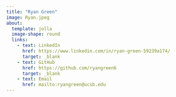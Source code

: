```yaml
---
title: "Ryan Green"
image: Ryan.jpeg
about:
  template: jolla
  image-shape: round
  links: 
    - text: LinkedIn
      href: https://www.linkedin.com/in/ryan-green-59239a174/
      target: _blank
    - text: GitHub
      href: https://github.com/ryangreen6
      target: _blank
    - text: Email
      href: mailto:ryangreen@ucsb.edu
---
```



